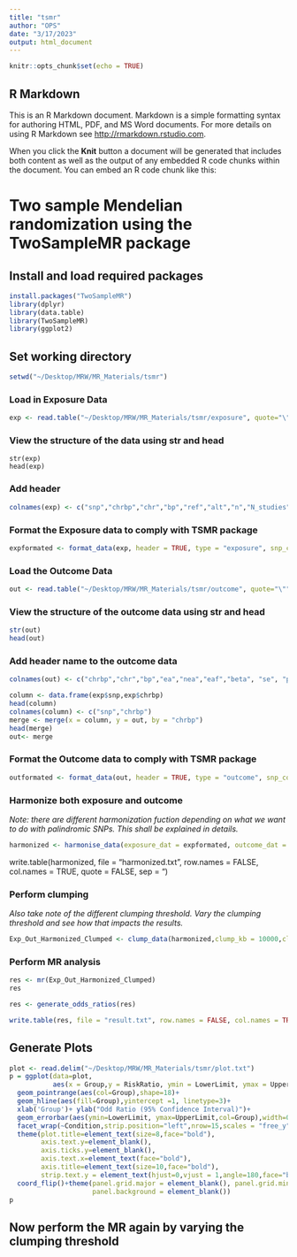 ```yaml
---
title: "tsmr"
author: "OPS"
date: "3/17/2023"
output: html_document
---
```


```r
knitr::opts_chunk$set(echo = TRUE)
```

## R Markdown

This is an R Markdown document. Markdown is a simple formatting syntax for authoring HTML, PDF, and MS Word documents. For more details on using R Markdown see <http://rmarkdown.rstudio.com>.

When you click the **Knit** button a document will be generated that includes both content as well as the output of any embedded R code chunks within the document. You can embed an R code chunk like this:


# Two sample Mendelian randomization using the TwoSampleMR package

## Install and load required packages

```r
install.packages("TwoSampleMR")
library(dplyr)
library(data.table)
library(TwoSampleMR)
library(ggplot2)
```

## Set working directory
```r
setwd("~/Desktop/MRW/MR_Materials/tsmr")
```

### Load in Exposure Data
```r
exp <- read.table("~/Desktop/MRW/MR_Materials/tsmr/exposure", quote="\"", comment.char="")
```

### View the structure of the data using str and head
```
str(exp)
head(exp)
```

### Add header
```r
colnames(exp) <- c("snp","chrbp","chr","bp","ref","alt","n","N_studies","POOLED_ALT_AF","EFFECT_SIZE","SE","pvalue_neg_log10","pvalue","pvalue_neg_log10_GC","pvalue_GC")
```

### Format the Exposure data to comply with TSMR package
```r
expformated <- format_data(exp, header = TRUE, type = "exposure", snp_col = "snp", beta_col = "EFFECT_SIZE", se_col = "SE", effect_allele_col = "alt", other_allele_col = "ref", eaf_col = "POOLED_ALT_AF", pval_col = "pvalue")
```

### Load the Outcome Data
```r
out <- read.table("~/Desktop/MRW/MR_Materials/tsmr/outcome", quote="\"", comment.char="")
```
### View the structure of the outcome data using str and head

```r
str(out)
head(out)
```
### Add header name to the outcome data
```r
colnames(out) <- c("chrbp","chr","bp","ea","nea","eaf","beta", "se", "p","n","OR")
```
```r
column <- data.frame(exp$snp,exp$chrbp)
head(column)
colnames(column) <- c("snp","chrbp")
merge <- merge(x = column, y = out, by = "chrbp")
head(merge)
out<- merge
```

### Format the Outcome data to comply with TSMR package
```r
outformated <- format_data(out, header = TRUE, type = "outcome", snp_col = "snp", beta_col = "beta", se_col = "se", effect_allele_col = "ea", other_allele_col = "nea", eaf_col = "eaf", pval_col = "p")
```

### Harmonize both exposure and outcome
*Note: there are different harmonization fuction depending on what we want to do with palindromic SNPs. This shall be explained in details.*
```r
harmonized <- harmonise_data(exposure_dat = expformated, outcome_dat = outformated, action = 3)
```
write.table(harmonized, file = "harmonized.txt", row.names = FALSE, col.names = TRUE, quote = FALSE, sep = "\t")

### Perform clumping
*Also take note of the different clumping threshold. Vary the clumping threshold and see how that impacts the results.*
```r
Exp_Out_Harmonized_Clumped <- clump_data(harmonized,clump_kb = 10000,clump_r2 = 0.1,clump_p1 = 1,clump_p2 = 1,pop = "EUR")
```

### Perform MR analysis
```r
res <- mr(Exp_Out_Harmonized_Clumped)
res
```
```r
res <- generate_odds_ratios(res)
```

```r
write.table(res, file = "result.txt", row.names = FALSE, col.names = TRUE, quote = FALSE, sep = "\t")
```


## Generate Plots
```r
plot <- read.delim("~/Desktop/MRW/MR_Materials/tsmr/plot.txt")
p = ggplot(data=plot,
           aes(x = Group,y = RiskRatio, ymin = LowerLimit, ymax = UpperLimit ))+
  geom_pointrange(aes(col=Group),shape=18)+
  geom_hline(aes(fill=Group),yintercept =1, linetype=3)+
  xlab('Group')+ ylab("Odd Ratio (95% Confidence Interval)")+
  geom_errorbar(aes(ymin=LowerLimit, ymax=UpperLimit,col=Group),width=0.5,cex=0)+
  facet_wrap(~Condition,strip.position="left",nrow=15,scales = "free_y") +
  theme(plot.title=element_text(size=8,face="bold"),
        axis.text.y=element_blank(),
        axis.ticks.y=element_blank(),
        axis.text.x=element_text(face="bold"),
        axis.title=element_text(size=10,face="bold"),
        strip.text.y = element_text(hjust=0,vjust = 1,angle=180,face="bold"))+
  coord_flip()+theme(panel.grid.major = element_blank(), panel.grid.minor = element_blank(),
                     panel.background = element_blank())
p
```

## Now perform the MR again by varying the clumping threshold
